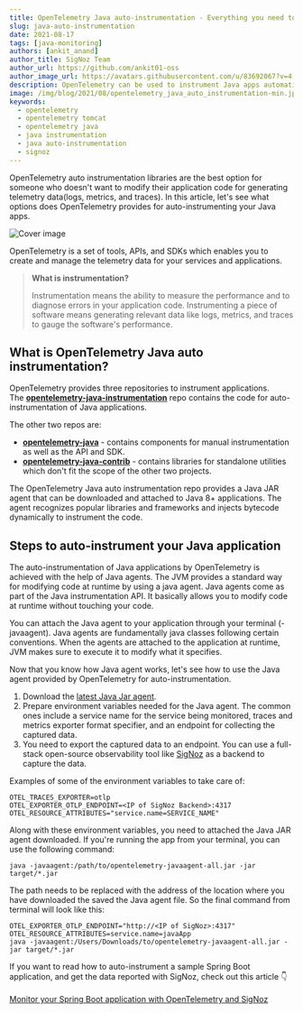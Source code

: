 ```yaml
---
title: OpenTelemetry Java auto-instrumentation - Everything you need to know
slug: java-auto-instrumentation
date: 2021-08-17
tags: [java-monitoring]
authors: [ankit_anand]
author_title: SigNoz Team
author_url: https://github.com/ankit01-oss
author_image_url: https://avatars.githubusercontent.com/u/83692067?v=4
description: OpenTelemetry can be used to instrument Java apps automatically through a Java JAR agent. The agent recognizes popular libraries and frameworks and injects bytecode dynamically to instrument the code...
image: /img/blog/2021/08/opentelemetry_java_auto_instrumentation-min.jpeg
keywords:
  - opentelemetry
  - opentelemetry tomcat
  - opentelemetry java
  - java instrumentation
  - java auto-instrumentation
  - signoz
---
```


OpenTelemetry auto instrumentation libraries are the best option for someone who doesn't want to modify their application code for generating telemetry data(logs, metrics, and traces). In this article, let's see what options does OpenTelemetry provides for auto-instrumenting your Java apps.


![Cover image](/img/blog/2021/08/opentelemetry_java_auto_instrumentation-min.webp)

OpenTelemetry is a set of tools, APIs, and SDKs which enables you to create and manage the telemetry data for your services and applications.

> **What is instrumentation?**
>
> Instrumentation means the ability to measure the performance and to diagnose errors in your application code. Instrumenting a piece of software means generating relevant data like logs, metrics, and traces to gauge the software's performance.

## What is OpenTelemetry Java auto instrumentation?

OpenTelemetry provides three repositories to instrument applications. The <a href = "https://github.com/open-telemetry/opentelemetry-java-instrumentation" rel="noopener noreferrer nofollow" target="_blank" ><b>opentelemetry-java-instrumentation</b></a> repo contains the code for auto-instrumentation of Java applications.

The other two repos are:

- <a href = "https://github.com/open-telemetry/opentelemetry-java" rel="noopener noreferrer nofollow" target="_blank" ><b>opentelemetry-java</b></a> - contains components for manual instrumentation as well as the API and SDK.
- <a href = "https://github.com/open-telemetry/opentelemetry-java-contrib" rel="noopener noreferrer nofollow" target="_blank" ><b>opentelemetry-java-contrib</b></a> - contains libraries for standalone utilities which don't fit the scope of the other two projects.

The OpenTelemetry Java auto instrumentation repo provides a Java JAR agent that can be downloaded and attached to Java 8+ applications. The agent recognizes popular libraries and frameworks and injects bytecode dynamically to instrument the code.

## Steps to auto-instrument your Java application

The auto-instrumentation of Java applications by OpenTelemetry is achieved with the help of Java agents. The JVM provides a standard way for modifying code at runtime by using a java agent. Java agents come as part of the Java instrumentation API. It basically allows you to modify code at runtime without touching your code.

You can attach the Java agent to your application through your terminal (-javaagent). Java agents are fundamentally java classes following certain conventions. When the agents are attached to the application at runtime, JVM makes sure to execute it to modify what it specifies.

Now that you know how Java agent works, let's see how to use the Java agent provided by OpenTelemetry for auto-instrumentation.

1. Download the [latest Java Jar agent](https://github.com/open-telemetry/opentelemetry-java-instrumentation/releases/latest/download/opentelemetry-javaagent.jar).
2. Prepare environment variables needed for the Java agent. The common ones include a service name for the service being monitored, traces and metrics exporter format specifier, and an endpoint for collecting the captured data.
3. You need to export the captured data to an endpoint. You can use a full-stack open-source observability tool like [SigNoz](https://signoz.io/) as a backend to capture the data.

Examples of some of the environment variables to take care of:

```
OTEL_TRACES_EXPORTER=otlp
OTEL_EXPORTER_OTLP_ENDPOINT=<IP of SigNoz Backend>:4317
OTEL_RESOURCE_ATTRIBUTES="service.name=SERVICE_NAME"
```

Along with these environment variables, you need to attached the Java JAR agent downloaded. If you're running the app from your terminal, you can use the following command:

```
java -javaagent:/path/to/opentelemetry-javaagent-all.jar -jar target/*.jar
```

The path needs to be replaced with the address of the location where you have downloaded the saved the Java agent file. So the final command from terminal will look like this:

```
OTEL_EXPORTER_OTLP_ENDPOINT="http://<IP of SigNoz>:4317"
OTEL_RESOURCE_ATTRIBUTES=service.name=javaApp
java -javaagent:/Users/Downloads/to/opentelemetry-javaagent-all.jar -jar target/*.jar
```

If you want to read how to auto-instrument a sample Spring Boot application, and get the data reported with SigNoz, check out this article 👇 <br></br>
[Monitor your Spring Boot application with OpenTelemetry and SigNoz](https://signoz.io/blog/opentelemetry-spring-boot/)
